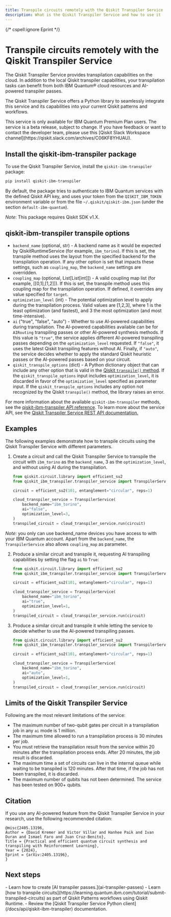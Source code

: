 ```yaml
---
title: Transpile circuits remotely with the Qiskit Transpiler Service
description: What is the Qiskit Transpiler Service and how to use it
---
```


{/* cspell:ignore Eprint */}

# Transpile circuits remotely with the Qiskit Transpiler Service

The Qiskit Transpiler Service provides transpilation capabilities on the cloud. In addition to the local Qiskit transpiler capabilities, your transpilation tasks can benefit from both IBM Quantum&reg; cloud resources and AI-powered transpiler passes.

The Qiskit Transpiler Service offers a Python library to seamlessly integrate this service and its capabilities into your current Qiskit patterns and workflows.

<Admonition type="note">
    This service is only available for IBM Quantum Premium Plan users.
    The service is a beta release, subject to change.
    If you have feedback or want to contact the developer team, please use this [Qiskit Slack Workspace channel](https://qiskit.slack.com/archives/C06KF8YHUAU).
</Admonition>

<span id="install-transpiler-service"></span>
## Install the qiskit-ibm-transpiler package

To use the Qiskit Transpiler Service, install the `qiskit-ibm-transpiler` package:

```sh
pip install qiskit-ibm-transpiler
```

By default, the package tries to authenticate to IBM Quantum services with the defined Qiskit API key, and uses your token from the `QISKIT_IBM_TOKEN` environment variable or from the file `~/.qiskit/qiskit-ibm.json` (under the section `default-ibm-quantum`).

*Note*: This package requires Qiskit SDK v1.X.

## qiskit-ibm-transpiler transpile options

- `backend_name` (optional, str) - A backend name as it would be expected by QiskitRuntimeService (for example, `ibm_torino`). If this is set, the transpile method uses the layout from the specified backend for the transpilation operation. If any other option is set that impacts these settings, such as `coupling_map`, the `backend_name` settings are overridden.
- `coupling_map` (optional, List[List[int]]) - A valid coupling map list (for example, [[0,1],[1,2]]). If this is set, the transpile method uses this coupling map for the transpilation operation. If defined, it overrides any value specified for `target`.
- `optimization_level` (int) - The potential optimization level to apply during the transpilation process. Valid values are [1,2,3], where 1 is the least optimization (and fastest), and 3 the most optimization (and most time-intensive).
- `ai` ("true", "false", "auto") - Whether to use AI-powered capabilities during transpilation. The AI-powered capabilities available can be for `AIRouting` transpiling passes or other AI-powered synthesis methods. If this value is `"true"`, the service applies different AI-powered transpiling passes depending on the `optimization_level` requested. If  `"false"`, it uses the latest Qiskit transpiling features without AI. Finally, if `"auto"`, the service decides whether to apply the standard Qiskit heuristic passes or the AI-powered passes based on your circuit.
- `qiskit_transpile_options` (dict) - A Python dictionary object that can include any other option that is valid in the [Qiskit `transpile()` method](defaults-and-configuration-options). If the `qiskit_transpile_options` input includes `optimization_level`, it is discarded in favor of the `optimization_level` specified as parameter input. If the `qiskit_transpile_options` includes any option not recognized by the Qiskit `transpile()` method, the library raises an error.

For more information about the available `qiskit-ibm-transpiler` methods, see the [qiskit-ibm-transpiler API reference](/docs/api/qiskit-ibm-transpiler). To learn more about the service API, see the [Qiskit Transpiler Service REST API documentation.](/docs/api/qiskit-transpiler-service-rest)

## Examples

The following examples demonstrate how to transpile circuits using the Qiskit Transpiler Service with different parameters.

1. Create a circuit and call the Qiskit Transpiler Service to transpile the circuit with `ibm_torino` as the `backend_name`, 3 as the `optimization_level`, and without using AI during the transpilation.

    ```python
    from qiskit.circuit.library import efficient_su2
    from qiskit_ibm_transpiler.transpiler_service import TranspilerService

    circuit = efficient_su2(101, entanglement="circular", reps=1)

    cloud_transpiler_service = TranspilerService(
        backend_name="ibm_torino",
        ai="false",
        optimization_level=3,
    )
    transpiled_circuit = cloud_transpiler_service.run(circuit)
    ```
*Note*: you only can use backend_name devices you have access to with your IBM Quantum account. Apart from the `backend_name`, the `TranspilerService` also allows `coupling_map` as parameter.

2. Produce a similar circuit and transpile it, requesting AI transpiling capabilities by setting the flag `ai` to `True`:

    ```python
    from qiskit.circuit.library import efficient_su2
    from qiskit_ibm_transpiler.transpiler_service import TranspilerService

    circuit = efficient_su2(101, entanglement="circular", reps=1)

    cloud_transpiler_service = TranspilerService(
        backend_name="ibm_torino",
        ai="true",
        optimization_level=1,
    )
    transpiled_circuit = cloud_transpiler_service.run(circuit)
    ```

3. Produce a similar circuit and transpile it while letting the service to decide whether to use the AI-powered transpiling passes.


    ```python
    from qiskit.circuit.library import efficient_su2
    from qiskit_ibm_transpiler.transpiler_service import TranspilerService

    circuit = efficient_su2(101, entanglement="circular", reps=1)

    cloud_transpiler_service = TranspilerService(
        backend_name="ibm_torino",
        ai="auto",
        optimization_level=1,
    )
    transpiled_circuit = cloud_transpiler_service.run(circuit)
    ```

## Limits of the Qiskit Transpiler Service

Following are the most relevant limitations of the service:

- The maximum number of two-qubit gates per circuit in a transpilation job in any `ai` mode is 1 million.
- The maximum time allowed to run a transpilation process is 30 minutes per job.
- You must retrieve the transpilation result from the service within 20 minutes after the transpilation process ends. After 20 minutes, the job result is discarded.
- The maximum time a set of circuits can live in the internal queue while waiting to be transpiled is 120 minutes. After that time, if the job has not been transpiled, it is discarded.
- The maximum number of qubits has not been determined. The service has been tested on 900+ qubits.

## Citation

If you use any AI-powered feature from the Qiskit Transpiler Service in your research, use the following recommended citation:

```
@misc{2405.13196,
Author = {David Kremer and Victor Villar and Hanhee Paik and Ivan Duran and Ismael Faro and Juan Cruz-Benito},
Title = {Practical and efficient quantum circuit synthesis and transpiling with Reinforcement Learning},
Year = {2024},
Eprint = {arXiv:2405.13196},
}
```

## Next steps

<Admonition type="tip" title="Recommendations">
    - Learn how to create [AI transpiler passes.](ai-transpiler-passes)
    - Learn [how to transpile circuits](https://learning.quantum.ibm.com/tutorial/submit-transpiled-circuits) as part of Qiskit Patterns workflows using Qiskit Runtime.
    - Review the [Qiskit Transpiler Service Python client](/docs/api/qiskit-ibm-transpiler) documentation.
</Admonition>
